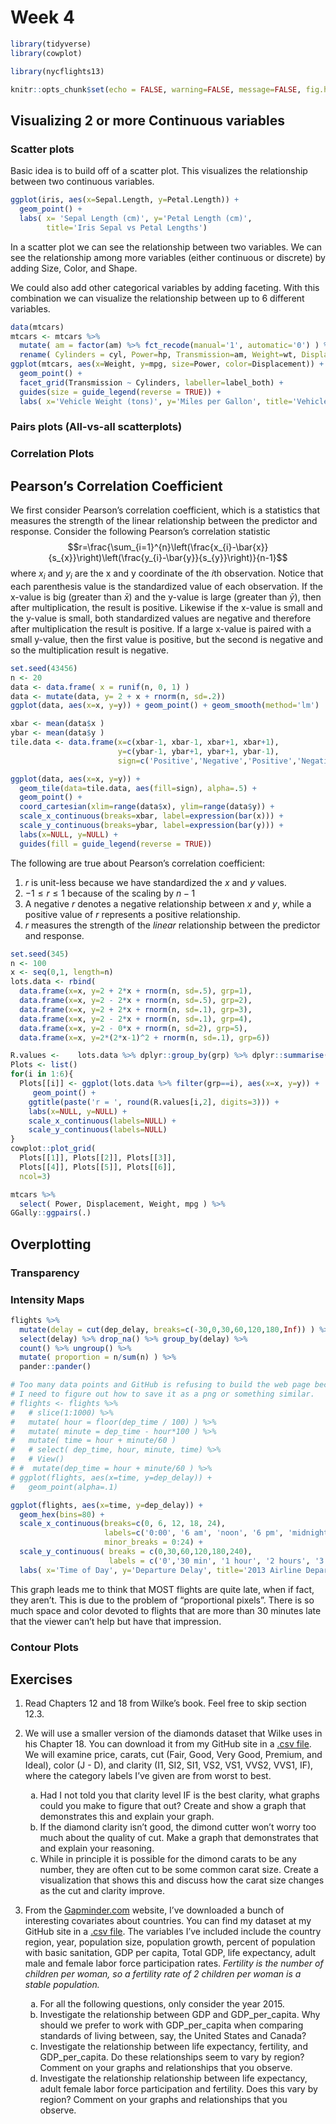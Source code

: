 # Week 4


```r
library(tidyverse)
library(cowplot)

library(nycflights13)

knitr::opts_chunk$set(echo = FALSE, warning=FALSE, message=FALSE, fig.height=4)
```


## Visualizing 2 or more Continuous variables


### Scatter plots
Basic idea is to build off of a scatter plot. This visualizes the relationship between two continuous variables.

```r
ggplot(iris, aes(x=Sepal.Length, y=Petal.Length)) +
  geom_point() +
  labs( x= 'Sepal Length (cm)', y='Petal Length (cm)', 
        title='Iris Sepal vs Petal Lengths')
```


In a scatter plot we can see the relationship between two variables. We can see the relationship among more variables (either continuous or discrete) by adding Size, Color, and Shape.

We could also add other categorical variables by adding faceting. With this combination we can visualize the relationship between up to 6 different variables.

```r
data(mtcars)
mtcars <- mtcars %>%
  mutate( am = factor(am) %>% fct_recode(manual='1', automatic='0') ) %>%
  rename( Cylinders = cyl, Power=hp, Transmission=am, Weight=wt, Displacement=disp ) 
ggplot(mtcars, aes(x=Weight, y=mpg, size=Power, color=Displacement)) +
  geom_point() +
  facet_grid(Transmission ~ Cylinders, labeller=label_both) +
  guides(size = guide_legend(reverse = TRUE)) +
  labs( x='Vehicle Weight (tons)', y='Miles per Gallon', title='Vehicle efficiency vs Size and Power')
```


### Pairs plots (All-vs-all scatterplots)

### Correlation Plots
## Pearson's Correlation Coefficient

We first consider Pearson's correlation coefficient, which is a statistics that measures the strength of the linear relationship between the predictor and response. Consider the following Pearson's correlation statistic
$$r=\frac{\sum_{i=1}^{n}\left(\frac{x_{i}-\bar{x}}{s_{x}}\right)\left(\frac{y_{i}-\bar{y}}{s_{y}}\right)}{n-1}$$
where $x_{i}$ and $y_{i}$ are the x and y coordinate of the $i$th observation. Notice that each parenthesis value is the standardized value of each observation. If the x-value is big (greater than $\bar{x}$) and the y-value is large (greater than $\bar{y}$), then after multiplication, the result is positive. Likewise if the x-value is small and the y-value is small, both standardized values are negative and therefore after multiplication the result is positive. If a large x-value is paired with a small y-value, then the first value is positive, but the second is negative and so the multiplication result is negative.


```r
set.seed(43456)
n <- 20
data <- data.frame( x = runif(n, 0, 1) )
data <- mutate(data, y= 2 + x + rnorm(n, sd=.2))
ggplot(data, aes(x=x, y=y)) + geom_point() + geom_smooth(method='lm')
```

```r
xbar <- mean(data$x ) 
ybar <- mean(data$y )
tile.data <- data.frame(x=c(xbar-1, xbar-1, xbar+1, xbar+1),
                        y=c(ybar-1, ybar+1, ybar+1, ybar-1),
                        sign=c('Positive','Negative','Positive','Negative'))

ggplot(data, aes(x=x, y=y)) +
  geom_tile(data=tile.data, aes(fill=sign), alpha=.5) +
  geom_point() +
  coord_cartesian(xlim=range(data$x), ylim=range(data$y)) +
  scale_x_continuous(breaks=xbar, label=expression(bar(x))) +
  scale_y_continuous(breaks=ybar, label=expression(bar(y))) +
  labs(x=NULL, y=NULL) +
  guides(fill = guide_legend(reverse = TRUE)) 

```


The following are true about Pearson's correlation coefficient:

1. $r$ is unit-less because we have standardized the $x$ and $y$ values.
2. $-1\le r\le1$ because of the scaling by $n-1$
3. A negative $r$ denotes a negative relationship between $x$ and $y$, while a positive value of $r$ represents a positive relationship.
4. $r$ measures the strength of the *linear* relationship between the predictor and response.

```r
set.seed(345)
n <- 100
x <- seq(0,1, length=n) 
lots.data <- rbind(
  data.frame(x=x, y=2 + 2*x + rnorm(n, sd=.5), grp=1),
  data.frame(x=x, y=2 - 2*x + rnorm(n, sd=.5), grp=2),
  data.frame(x=x, y=2 + 2*x + rnorm(n, sd=.1), grp=3),
  data.frame(x=x, y=2 - 2*x + rnorm(n, sd=.1), grp=4),
  data.frame(x=x, y=2 - 0*x + rnorm(n, sd=2), grp=5),
  data.frame(x=x, y=2*(2*x-1)^2 + rnorm(n, sd=.1), grp=6))

R.values <-    lots.data %>% dplyr::group_by(grp) %>% dplyr::summarise(R=cor(x,y))
Plots <- list() 
for(i in 1:6){
  Plots[[i]] <- ggplot(lots.data %>% filter(grp==i), aes(x=x, y=y)) +
     geom_point() +
    ggtitle(paste('r = ', round(R.values[i,2], digits=3))) +
    labs(x=NULL, y=NULL) +
    scale_x_continuous(labels=NULL) +
    scale_y_continuous(labels=NULL) 
}  
cowplot::plot_grid(
  Plots[[1]], Plots[[2]], Plots[[3]], 
  Plots[[4]], Plots[[5]], Plots[[6]],
  ncol=3) 
```


```r
mtcars %>%
  select( Power, Displacement, Weight, mpg ) %>%
GGally::ggpairs(.)
```


## Overplotting

### Transparency

### Intensity Maps


```r
flights %>%
  mutate(delay = cut(dep_delay, breaks=c(-30,0,30,60,120,180,Inf)) ) %>%
  select(delay) %>% drop_na() %>% group_by(delay) %>%
  count() %>% ungroup() %>%
  mutate( proportion = n/sum(n) ) %>%
  pander::pander()
```


```r
# Too many data points and GitHub is refusing to build the web page because this is too big.  
# I need to figure out how to save it as a png or something similar.
# flights <- flights %>%
#   # slice(1:1000) %>%
#   mutate( hour = floor(dep_time / 100) ) %>%
#   mutate( minute = dep_time - hour*100 ) %>%
#   mutate( time = hour + minute/60 )
#   # select( dep_time, hour, minute, time) %>%
#   # View()
# #  mutate(dep_time = hour + minute/60 ) %>%
# ggplot(flights, aes(x=time, y=dep_delay)) +
#   geom_point(alpha=.1)
```

```r
ggplot(flights, aes(x=time, y=dep_delay)) +
  geom_hex(bins=80) +
  scale_x_continuous(breaks=c(0, 6, 12, 18, 24),
                     labels=c('0:00', '6 am', 'noon', '6 pm', 'midnight'),
                     minor_breaks = 0:24) +
  scale_y_continuous( breaks = c(0,30,60,120,180,240),
                      labels = c('0','30 min', '1 hour', '2 hours', '3 hours', '4 hours') )+
  labs( x='Time of Day', y='Departure Delay', title='2013 Airline Departure Delays')
```

This graph leads me to think that MOST flights are quite late, when if fact, they aren't. This is due to the problem of "proportional pixels". There is so much space and color devoted to flights that are more than 30 minutes late that the viewer can't help but have that impression.

### Contour Plots




## Exercises

1. Read Chapters 12 and 18 from Wilke's book. Feel free to skip section 12.3.

2. We will use a smaller version of the diamonds dataset that Wilke uses in his Chapter 18. You can download it from my GitHub site in a 
[.csv file](https://raw.githubusercontent.com/dereksonderegger/141/master/data-raw/Small_Diamonds.csv). 
We will examine price, carats, cut (Fair, Good, Very Good, Premium, and Ideal), color (J - D), and clarity (I1, SI2, SI1, VS2, VS1, VVS2, VVS1, IF), where the category labels I've given are from worst to best. 
    a) Had I not told you that clarity level IF is the best clarity, what graphs could you make to figure that out? Create and show a graph that demonstrates this and explain your graph. 
    b) If the diamond clarity isn't good, the dimond cutter won't worry too much about the quality of cut. Make a graph that demonstrates that and explain your reasoning.
    c) While in principle it is possible for the dimond carats to be any number, they are often cut to be some common carat size. Create a visualization that shows this and discuss how the carat size changes as the cut and clarity improve.
    
3. From the [Gapminder.com](www.gapminder.com/data) website, I've downloaded a bunch of interesting covariates about countries. You can find my dataset at my GitHub site in a 
[.csv file](https://raw.githubusercontent.com/dereksonderegger/141/master/data-raw/Gapminder.csv). 
The variables I've included include the country region, year, population size, population growth, percent of population with basic sanitation, GDP per capita, Total GDP, life expectancy, adult male and female labor force participation rates. *Fertility is the number of children per woman, so a fertility rate of 2 children per woman is a stable population.* 
    a) For all the following questions, only consider the year 2015. 
    b) Investigate the relationship between GDP and GDP_per_capita. Why should we prefer to work with GDP_per_capita when comparing standards of living between, say, the United States and Canada?
    c) Investigate the relationship between life expectancy, fertility, and GDP_per_capita. Do these relationships seem to vary by region?  Comment on your graphs and relationships that you observe.
    d) Investigate the relationship relationship between life expectancy, adult female labor force participation and fertility. Does this vary by region? Comment on your graphs and relationships that you observe.
    


